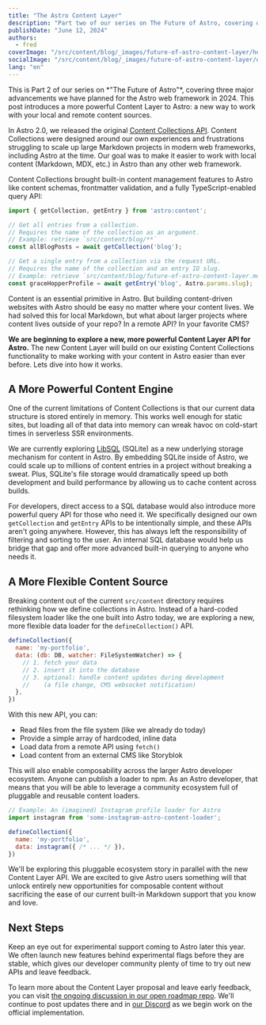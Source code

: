 ```yaml
---
title: "The Astro Content Layer"
description: "Part two of our series on The Future of Astro, covering our plans for the next evolution of content management in Astro."
publishDate: "June 12, 2024"
authors:
  - fred
coverImage: "/src/content/blog/_images/future-of-astro-content-layer/header-astro-content-layer.webp"
socialImage: "/src/content/blog/_images/future-of-astro-content-layer/og-astro-content-layer.webp"
lang: "en"
---
```



<BlogSummary>
  This is Part 2 of our series on *"The Future of Astro"*, covering three major advancements we have planned for the Astro web framework in 2024. This post introduces a more powerful Content Layer to Astro: a new way to work with your local and remote content sources.
</BlogSummary>


In Astro 2.0, we released the original [Content Collections API](https://docs.astro.build/en/guides/content-collections/). Content Collections were designed around our own experiences and frustrations struggling to scale up large Markdown projects in modern web frameworks, including Astro at the time. Our goal was to make it easier to work with local content (Markdown, MDX, etc.) in Astro than any other web framework. 

Content Collections brought built-in content management features to Astro like content schemas, frontmatter validation, and a fully TypeScript-enabled query API: 

```js
import { getCollection, getEntry } from 'astro:content';

// Get all entries from a collection.
// Requires the name of the collection as an argument.
// Example: retrieve `src/content/blog/**`
const allBlogPosts = await getCollection('blog');

// Get a single entry from a collection via the request URL.
// Requires the name of the collection and an entry ID slug.
// Example: retrieve `src/content/blog/future-of-astro-content-layer.mdx`
const graceHopperProfile = await getEntry('blog', Astro.params.slug);
```

Content is an essential primitive in Astro. But building content-driven websites with Astro should be easy no matter where your content lives. We had solved this for local Markdown, but what about larger projects where content lives outside of your repo? In a remote API? In your favorite CMS? 

**We are beginning to explore a new, more powerful Content Layer API for Astro.** The new Content Layer will build on our existing Content Collections functionality to make working with your content in Astro easier than ever before. Lets dive into how it works.

## A More Powerful Content Engine

One of the current limitations of Content Collections is that our current data structure is stored entirely in memory. This works well enough for static sites, but loading all of that data into memory can wreak havoc on cold-start times in serverless SSR environments.

We are currently exploring [LibSQL](https://github.com/tursodatabase/libsql) (SQLite) as a new underlying storage mechanism for content in Astro. By embedding SQLite inside of Astro, we could scale up to millions of content entries in a project without breaking a sweat. Plus, SQLite's file storage would dramatically speed up both development and build performance by allowing us to cache content across builds.

For developers, direct access to a SQL database would also introduce more powerful query API for those who need it. We specifically designed our own `getCollection` and `getEntry` APIs to be intentionally simple, and these APIs aren't going anywhere. However, this has always left the responsibility of filtering and sorting to the user. An internal SQL database would help us bridge that gap and offer more advanced built-in querying to anyone who needs it.

## A More Flexible Content Source 

Breaking content out of the current `src/content` directory requires rethinking how we define collections in Astro. Instead of a hard-coded filesystem loader like the one built into Astro today, we are exploring a new, more flexible data loader for the `defineCollection()` API.

```js
defineCollection({
  name: 'my-portfolio',
  data: (db: DB, watcher: FileSystemWatcher) => {
    // 1. fetch your data
    // 2. insert it into the database
    // 3. optional: handle content updates during development
    //    (a file change, CMS websocket notification)
  },
})
```

With this new API, you can:
- Read files from the file system (like we already do today) 
- Provide a simple array of hardcoded, inline data
- Load data from a remote API using `fetch()`
- Load content from an external CMS like Storyblok

This will also enable composability across the larger Astro developer ecosystem. Anyone can publish a loader to npm. As an Astro developer, that means that you will be able to leverage a community ecosystem full of pluggable and reusable content loaders.


```js
// Example: An (imagined) Instagram profile loader for Astro
import instagram from 'some-instagram-astro-content-loader';

defineCollection({
  name: 'my-portfolio',
  data: instagram({ /* ... */ }),
})
```

We'll be exploring this pluggable ecosystem story in parallel with the new Content Layer API. We are excited to give Astro users something will that unlock entirely new opportunities for composable content without sacrificing the ease of our current built-in Markdown support that you know and love.


## Next Steps

Keep an eye out for experimental support coming to Astro later this year. We often launch new features behind experimental flags before they are stable, which gives our developer community plenty of time to try out new APIs and leave feedback. 

To learn more about the Content Layer proposal and leave early feedback, you can visit [the ongoing discussion in our open roadmap repo](https://github.com/withastro/roadmap/issues/946). We'll continue to post updates there and in [our Discord](https://astro.build/chat) as we begin work on the official implementation.